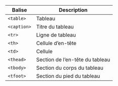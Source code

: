 | Balise       | Description                     |
|--------------|---------------------------------| 
| `<table>`    | Tableau                         | 
| `<caption>`	| Titre du tableau                | 
| `<tr>`	    | Ligne de tableau                | 
| `<th>`	    | Cellule d’en-tête               | 
| `<td>`	    | Cellule                         | 
| `<thead>`	| Section de l’en-tête du tableau | 
| `<tbody>`	| Section du corps du tableau     | 
| `<tfoot>`	| Section du pied du tableau      | 